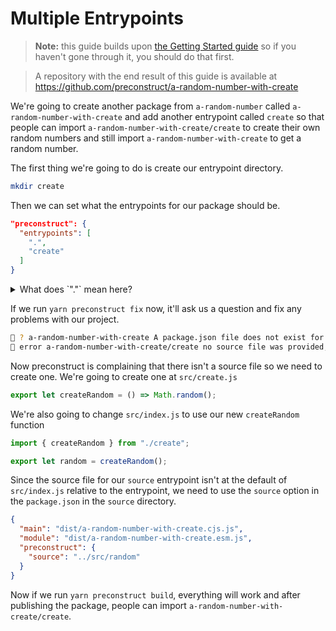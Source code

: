 # Multiple Entrypoints

> **Note:** this guide builds upon [the Getting Started guide](/getting-started) so if you haven't gone through it, you should do that first.

> A repository with the end result of this guide is available at https://github.com/preconstruct/a-random-number-with-create

We're going to create another package from `a-random-number` called `a-random-number-with-create` and add another entrypoint called `create` so that people can import `a-random-number-with-create/create` to create their own random numbers and still import `a-random-number-with-create` to get a random number.

The first thing we're going to do is create our entrypoint directory.

```bash
mkdir create
```

Then we can set what the entrypoints for our package should be.

```json
"preconstruct": {
  "entrypoints": [
    ".",
    "create"
  ]
}
```

<details>
  <summary>What does `"."` mean here?</summary>

`"."` is referring to the current directory so in this context it means that the current directory should be an entrypoint. So consumers should be able to import `a-random-number` (`"."`) and `a-random-number/create`

</details>

If we run `yarn preconstruct fix` now, it'll ask us a question and fix any problems with our project.

```bash
🎁 ? a-random-number-with-create A package.json file does not exist for this entrypoint, would you like to create one automatically? Yes
🎁 error a-random-number-with-create/create no source file was provided, please create a file at src/index or specify a custom source file with the preconstruct source option
```

Now preconstruct is complaining that there isn't a source file so we need to create one. We're going to create one at `src/create.js`

```jsx
export let createRandom = () => Math.random();
```

We're also going to change `src/index.js` to use our new `createRandom` function

```jsx
import { createRandom } from "./create";

export let random = createRandom();
```

Since the source file for our `source` entrypoint isn't at the default of `src/index.js` relative to the entrypoint, we need to use the `source` option in the `package.json` in the `source` directory.

```json
{
  "main": "dist/a-random-number-with-create.cjs.js",
  "module": "dist/a-random-number-with-create.esm.js",
  "preconstruct": {
    "source": "../src/random"
  }
}
```

Now if we run `yarn preconstruct build`, everything will work and after publishing the package, people can import `a-random-number-with-create/create`.
